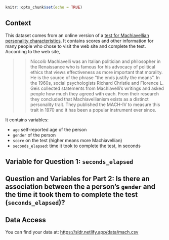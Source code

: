 

```r
knitr::opts_chunk$set(echo = TRUE)
```

## Context

This dataset comes from an online version of a [test for Machiavellian personality characteristics](https://openpsychometrics.org/tests/MACH-IV/).  It contains scores and other information for many people who chose to visit the web site and complete the test.  According to the web site, 

>>Niccolò Machiavelli was an Italian politician and philosopher in the Renaissance who is famous for his advocacy of political ethics that views effectiveness as more important that morality. He is the source of the phrase "the ends justify the means". In the 1960s, social psychologists Richard Christie and Florence L. Geis collected statements from Machiavelli's writings and asked people how much they agreed with each. From their research they concluded that Machiavellianism exists as a distinct personality trait. They published the MACH-IV to measure this trait in 1970 and it has been a popular instrument ever since.

It contains variables:

- `age` self-reported age of the person
- `gender` of the person
- `score` on the test (higher means more Machiavellian)
- `seconds_elapsed`: time it took to complete the test, in seconds

## Variable for Question 1: `seconds_elapsed`

## Question and Variables for Part 2: Is there an association between the a person's `gender` and the time it took them to complete the test (`seconds_elapsed`)?


## Data Access

You can find your data at: <https://sldr.netlify.app/data/mach.csv>

<!-- ## Notes -->

